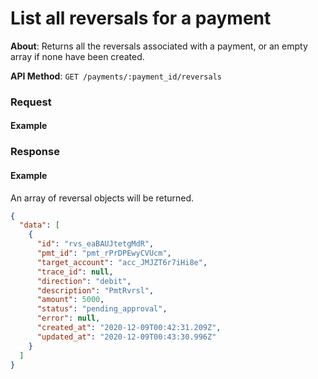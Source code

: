 
# List all reversals for a payment

**About**: Returns all the reversals associated with a payment, or an empty array if none have been created.

**API Method**: `GET /payments/:payment_id/reversals`

### Request

#### Example
<ReversalsList />

### Response

#### Example

An array of reversal objects will be returned.

```json
{
  "data": [
    {
      "id": "rvs_eaBAUJtetgMdR",
      "pmt_id": "pmt_rPrDPEwyCVUcm",
      "target_account": "acc_JMJZT6r7iHi8e",
      "trace_id": null,
      "direction": "debit",
      "description": "PmtRvrsl",
      "amount": 5000,
      "status": "pending_approval",
      "error": null,
      "created_at": "2020-12-09T00:42:31.209Z",
      "updated_at": "2020-12-09T00:43:30.996Z"
    }
  ]
}
```
